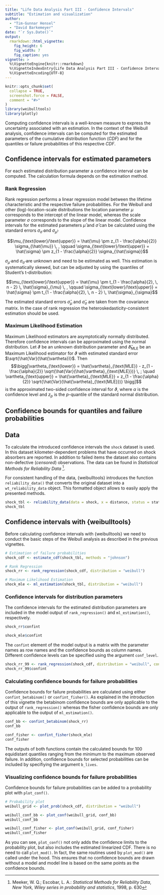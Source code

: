 ```yaml
---
title: "Life Data Analysis Part III - Confidence Intervals"
subtitle: "Estimation and visualization"
author: 
  - "Tim-Gunnar Hensel" 
  - "David Barkemeyer"
date: "`r Sys.Date()`"
output:
  rmarkdown::html_vignette:
    fig_height: 6
    fig_width: 7
    fig_caption: yes
vignette: >
  %\VignetteEngine{knitr::rmarkdown}
  %\VignetteIndexEntry{Life Data Analysis Part III - Confidence Intervals}
  %\VignetteEncoding{UTF-8}
---
```


```r
knitr::opts_chunk$set(
  collapse = TRUE,
  screenshot.force = FALSE,
  comment = "#>"
)
library(weibulltools)
library(plotly)
```

Computing confidence intervals is a well-known measure to express the uncertainty associated with an estimation. In the context of the Weibull analysis, confidence intervals can be computed for the estimated parameters of the cumulative distribution function (*CDF*) and for the quantiles or failure probabilities of this respective *CDF*. 

## Confidence intervals for estimated parameters

For each estimated distribution parameter a confidence interval can be computed. The calculation formula depends on the estimation method.

### Rank Regression

Rank regression performs a linear regression model between the lifetime characteristic and the respective failure probabilities. For the Weibull and other (log)-location-scale distributions the location parameter $\mu$ corresponds to the intercept of the linear model, whereas the scale parameter $\sigma$ corresponds to the slope of the linear model. Confidence intervals for the estimated parameters $\hat{\mu}$ and $\hat{\sigma}$ can be calculated using the standard errors $\sigma_{\hat{\sigma}}$ and $\sigma_{\hat{\mu}}$:

$$\mu_{\text{lower}/\text{upper}} = \hat{\mu} \pm z_{1 - \frac{\alpha}{2}} \sigma_{\hat{\mu}} \, , \qquad \sigma_{\text{lower}/\text{upper}} = \hat{\sigma} \pm z_{1 - \frac{\alpha}{2}} \sigma_{\hat{\sigma}}$$

$\sigma_{\hat{\mu}}$ and $\sigma_{\hat{\sigma}}$ are unknown and need to be estimated as well. This estimation is systematically skewed, but can be adjusted by using the quantiles of Student's t-distribution:

$$\mu_{\text{lower}/\text{upper}} = \hat{\mu} \pm t_{1 - \frac{\alpha}{2}, \, n - 2} \, \hat{\sigma}_{\mu} \, , \qquad \sigma_{\text{lower}/\text{upper}} = \hat{\sigma} \pm t_{1 - \frac{\alpha}{2}, \, n - 2} \, \hat{\sigma}_{\sigma}$$

The estimated standard errors $\hat{\sigma}_{\mu}$ and $\hat{\sigma}_{\sigma}$ are taken from the covariance matrix. In the case of rank regression the heteroskedasticity-consistent estimation should be used.

### Maximum Likelihood Estimation

Maximum Likelihood estimators are asymptotically normally distributed. Therefore confidence intervals can be approximated using the normal distribution. Let $\vartheta$ be an unknown distribution parameter and $\hat{\vartheta}_{\text{MLE}}$ be an Maximum Likelihood estimator for $\vartheta$ with estimated standard error $\sqrt{\hat{Var}(\hat{\vartheta})}$. Then 
$$\bigg[\vartheta_{\text{lower}} = \hat{\vartheta}_{\text{MLE}} - z_{1 - \frac{\alpha}{2}} \sqrt{\hat{Var}(\hat{\vartheta}_{\text{MLE}})} \, ; \quad \vartheta_{\text{upper}} = \hat{\vartheta}_{\text{MLE}} + z_{1 - \frac{\alpha}{2}} \sqrt{\hat{Var}(\hat{\vartheta}_{\text{MLE}})} \bigg]$$
is the approximated two-sided confidence interval for $\vartheta$, where $\alpha$ is the confidence level and $z_p$ is the $p$-quantile of the standard normal distribution.

## Confidence bounds for quantiles and failure probabilities

## Data

To calculate the introduced confidence intervals the `shock` dataset is used. In this dataset kilometer-dependent problems that have occurred on shock absorbers are reported. In addition to failed items the dataset also contains non-defective (*censored*) observations. The data can be found in _Statistical Methods for Reliability Data_ [^note4]. 

[^note4]: Meeker, W. Q.; Escobar, L. A.: _Statistical Methods for Reliability Data_, 
          _New York, Wiley series in probability and statistics_, 1998, p. 630  
          
For consistent handling of the data, {weibulltools} introduces the function `reliability_data()` 
that converts the original dataset into a `wt_reliability_data` object. This formatted object 
allows to easily apply the presented methods.  

```r
shock_tbl <- reliability_data(data = shock, x = distance, status = status)
shock_tbl
```       

## Confidence intervals with {weibulltools}

Before calculating confidence intervals with {weibulltools} we need to conduct the basic steps of the Weibull analysis as described in the previous vignettes. 

```r
# Estimation of failure probabilities
shock_cdf <- estimate_cdf(shock_tbl, methods = "johnson")

# Rank Regression
shock_rr <- rank_regression(shock_cdf, distribution = "weibull")

# Maximum Likelihood Estimation 
shock_mle <- ml_estimation(shock_tbl, distribution = "weibull")
```

### Confidence intervals for distribution parameters

The confidence intervals for the estimated distribution parameters are included in the model output of `rank_regression()` and `ml_estimation()`, respectively.

```r
shock_rr$confint

shock_mle$confint
```

The `confint` element of the model output is a matrix with the parameter names as row names and the confidence bounds as column names. Different confidence levels can be specified using the argument `conf_level`.

```r
shock_rr_99 <- rank_regression(shock_cdf, distribution = "weibull", conf_level = 0.99)
shock_rr_99$confint
```

### Calculating confidence bounds for failure probabilities

Confidence bounds for failure probabilities are calculated using either `confint_betabinom()` or `confint_fisher()`. As explained in the introduction of this vignette the betabinom confidence bounds are only applicable to the output of `rank_regression()` whereas the fisher confidence bounds are only applicable to the output of `ml_estimation()`.

```r
conf_bb <- confint_betabinom(shock_rr)
conf_bb

conf_fisher <- confint_fisher(shock_mle)
conf_fisher
```

The outputs of both functions contain the calculated bounds for 100 equidistant quantiles ranging from the minimum to the maximum observed failure. In addition, confidence bounds for selected probabilities can be included by specifiying the argument `b_lives`.

### Visualizing confidence bounds for failure probabilities

Confidence bounds for failure probabilities can be added to a probability plot with `plot_conf()`.

```r
# Probability plot
weibull_grid <- plot_prob(shock_cdf, distribution = "weibull")

weibull_conf_bb <- plot_conf(weibull_grid, conf_bb)
weibull_conf_bb

weibull_conf_fisher <- plot_conf(weibull_grid, conf_fisher)
weibull_conf_fisher
```

As you can see, `plot_conf()` not only adds the confidence limits to the probability plot, but also includes the estimated linearized CDF. There is no need to call `plot_mod()`. In fact, the same routines used by `plot_mod()` are called under the hood. This ensures that no confidence bounds are drawn without a model and model line is based on the same points as the confidence bounds.
